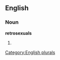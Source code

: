 
==English==

===Noun===
'''retrosexuals'''

# {{plural of|[[retrosexual]]}}

[[Category:English plurals]]